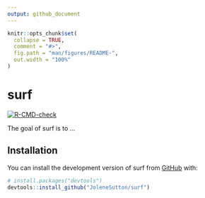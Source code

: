 ```yaml
---
output: github_document
---
```


<!-- README.md is generated from README.Rmd. Please edit that file -->

```r
knitr::opts_chunk$set(
  collapse = TRUE,
  comment = "#>",
  fig.path = "man/figures/README-",
  out.width = "100%"
)
```

# surf

<!-- badges: start -->
[![R-CMD-check](https://github.com/JoleneSutton/surf/actions/workflows/R-CMD-check.yaml/badge.svg)](https://github.com/JoleneSutton/surf/actions/workflows/R-CMD-check.yaml)
<!-- badges: end -->

The goal of surf is to ...

## Installation

You can install the development version of surf from [GitHub](https://github.com/) with:

``` r
# install.packages("devtools")
devtools::install_github("JoleneSutton/surf")
```
